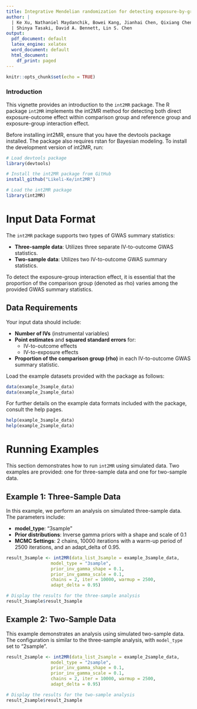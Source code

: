 ```yaml
---
title: Integrative Mendelian randomization for detecting exposure-by-group interactions using group-specific and combined summary statistics
author: |
  | Ke Xu, Nathaniel Maydanchik, Bowei Kang, Jianhai Chen, Qixiang Chen, Gongyao Xu,
  | Shinya Tasaki, David A. Bennett, Lin S. Chen
output:
  pdf_document: default
  latex_engine: xelatex
  word_document: default
  html_document:
    df_print: paged
---
```


```r
knitr::opts_chunk$set(echo = TRUE)
```

### Introduction

This vignette provides an introduction to the `int2MR` package. The R package `int2MR` implements the int2MR method for detecting both direct exposure-outcome effect within comparison group and reference group and exposure-group interaction effect.

Before installing int2MR, ensure that you have the devtools package installed. The package also requires rstan for Bayesian modeling. To install the development version of int2MR, run:

```r
# Load devtools package
library(devtools)

# Install the int2MR package from GitHub
install_github("Likeli-Ke/int2MR")

# Load the int2MR package
library(int2MR)
```

# Input Data Format

The `int2MR` package supports two types of GWAS summary statistics:

-   **Three-sample data**: Utilizes three separate IV-to-outcome GWAS statistics.
-   **Two-sample data**: Utilizes two IV-to-outcome GWAS summary statistics.

To detect the exposure-group interaction effect, it is essential that the proportion of the comparison group (denoted as rho) varies among the provided GWAS summary statistics.

## Data Requirements

Your input data should include:

-   **Number of IVs** (instrumental variables)
-   **Point estimates** and **squared standard errors** for:
    -   IV-to-outcome effects
    -   IV-to-exposure effects
-   **Proportion of the comparison group (rho)** in each IV-to-outcome GWAS summary statistic.

Load the example datasets provided with the package as follows:

```r
data(example_3sample_data)
data(example_2sample_data)
```

For further details on the example data formats included with the package, consult the help pages.

```r
help(example_3sample_data)
help(example_2sample_data)
```

# Running Examples

This section demonstrates how to run `int2MR` using simulated data. Two examples are provided: one for three-sample data and one for two-sample data.

## Example 1: Three-Sample Data

In this example, we perform an analysis on simulated three-sample data. The parameters include:

-   **model_type**: "3sample"
-   **Prior distributions**: Inverse gamma priors with a shape and scale of 0.1
-   **MCMC Settings**: 2 chains, 10000 iterations with a warm-up period of 2500 iterations, and an adapt_delta of 0.95.

```r
result_3sample <- int2MR(data_list_3sample = example_3sample_data,
                 model_type = "3sample",
                 prior_inv_gamma_shape = 0.1,
                 prior_inv_gamma_scale = 0.1,
                 chains = 2, iter = 10000, warmup = 2500,
                 adapt_delta = 0.95)

# Display the results for the three-sample analysis
result_3sample$result_3sample
```

## Example 2: Two-Sample Data

This example demonstrates an analysis using simulated two-sample data. The configuration is similar to the three-sample analysis, with `model_type` set to "2sample".

```r
result_2sample <- int2MR(data_list_2sample = example_2sample_data,
                 model_type = "2sample",
                 prior_inv_gamma_shape = 0.1,
                 prior_inv_gamma_scale = 0.1,
                 chains = 2, iter = 10000, warmup = 2500,
                 adapt_delta = 0.95)

# Display the results for the two-sample analysis
result_2sample$result_2sample
```
